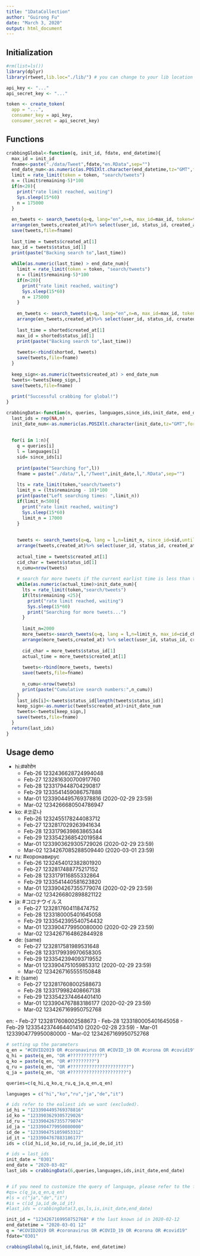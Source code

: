 ```yaml
---
title: "1DataCollection"
author: "Guirong Fu"
date: "March 3, 2020"
output: html_document
---
```


## Initialization

```r
#rm(list=ls())
library(dplyr)
library(rtweet,lib.loc="./lib/") # you can change to your lib location

api_key <- "..."
api_secret_key <- "..."

token <- create_token(
  app = "...",
  consumer_key = api_key,
  consumer_secret = api_secret_key)
```

## Functions


```r
crabbingGlobal<-function(q, init_id, fdate, end_datetime){
  max_id = init_id
  fname<-paste("./data/Tweet",fdate,"en.RData",sep="")
  end_date_num<-as.numeric(as.POSIXlt.character(end_datetime,tz="GMT",format="%Y-%m-%d %H"))
  limit = rate_limit(token = token, "search/tweets")
  n = (limit$remaining-5)*100
  if(n<20){
    print("rate limit reached, waiting")
    Sys.sleep(15*60)
    n = 175000
  }
  
  en_tweets <- search_tweets(q=q, lang="en",n=n, max_id=max_id, token=token)
  arrange(en_tweets,created_at)%>% select(user_id, status_id, created_at, is_retweet, hashtags, lang, retweet_status_id, retweet_user_id, location)->tweets
  save(tweets,file=fname)
    
  last_time = tweets$created_at[1]
  max_id = tweets$status_id[1]
  print(paste("Backing search to",last_time))
  
  while(as.numeric(last_time) > end_date_num){
    limit = rate_limit(token = token, "search/tweets")
    n = (limit$remaining-5)*100
    if(n<20){
      print("rate limit reached, waiting")
      Sys.sleep(15*60)
      n = 175000
    }
  
    en_tweets <- search_tweets(q=q, lang="en",n=n, max_id=max_id, token=token)
    arrange(en_tweets,created_at)%>% select(user_id, status_id, created_at, is_retweet, hashtags, lang, retweet_status_id, retweet_user_id, location)->shorted
    
    last_time = shorted$created_at[1]
    max_id = shorted$status_id[1]
    print(paste("Backing search to",last_time))
    
    tweets<-rbind(shorted, tweets)
    save(tweets,file=fname)
  }
  
  keep_sign<-as.numeric(tweets$created_at) > end_date_num
  tweets<-tweets[keep_sign,]
  save(tweets,file=fname)
  
  print("Successful crabbing for global!")
}

crabbingData<-function(n, queries, languages,since_ids,init_date, end_date){
  last_ids = rep(NA,n)
  init_date_num<-as.numeric(as.POSIXlt.character(init_date,tz="GMT",format="%m%d"))
  
  
  for(i in 1:n){
    q = queries[i]
    l = languages[i]
    sid= since_ids[i]
    
    print(paste("Searching for",l))
    fname = paste("./data/",l,"/Tweet",init_date,l,".RData",sep="")
    
    lts = rate_limit(token,"search/tweets")
    limit_n = (lts$remaining - 10)*100
    print(paste("Left searching times: ",limit_n))
    if(limit_n<500){
      print("rate limit reached, waiting")
      Sys.sleep(15*60)
      limit_n = 17000
    }
    
    
    tweets <- search_tweets(q=q, lang = l,n=limit_n, since_id=sid,until=end_date, token=token)
    arrange(tweets,created_at)%>% select(user_id, status_id, created_at, is_retweet, hashtags, lang, retweet_status_id, retweet_user_id,location)->tweets
    
    actual_time = tweets$created_at[1]
    cid_char = tweets$status_id[1]
    n_cumu=nrow(tweets)
    
    # search for more tweets if the current earlist time is less than the predefined time
    while(as.numeric(actual_time)>init_date_num){
      lts = rate_limit(token,"search/tweets")
      if(lts$remaining <25){
        print("rate limit reached, waiting")
        Sys.sleep(15*60)
        print("Searching for more tweets...")
      }
      
      limit_n=2000
      more_tweets<-search_tweets(q=q, lang = l,n=limit_n, max_id=cid_char, token=token)
      arrange(more_tweets,created_at) %>% select(user_id, status_id, created_at, is_retweet, hashtags, lang, retweet_status_id, retweet_user_id, location)->more_tweets
      
      cid_char = more_tweets$status_id[1]
      actual_time = more_tweets$created_at[1]
      
      tweets<-rbind(more_tweets, tweets)
      save(tweets,file=fname)
      
      n_cumu<-nrow(tweets)
      print(paste("Cumulative search numbers:",n_cumu))
    }
    last_ids[i]<-tweets$status_id[length(tweets$status_id)]
    keep_sign<-as.numeric(tweets$created_at)>init_date_num
    tweets<-tweets[keep_sign,]
    save(tweets,file=fname)
  }
  return(last_ids)
}
```

## Usage demo

- hi:#कोरोन
  - Feb-26 1232436628724994048
  - Feb-27 1232816300700917760
  - Feb-28 1233179448704290817
  - Feb-29 1233541459086757888
  - Mar-01 1233904495769378816 (2020-02-29 23:59)
  - Mar-02 1234266680504786947
  
- ko: #코로나
  - Feb-26 1232455178244083712
  - Feb-27 1232817029263941634
  - Feb-28 1233179639863865344
  - Feb-29 1233542368542019584
  - Mar-01 1233903629305729026 (2020-02-29 23:59)
  - Mar-02 1234267085288509440 (2020-03-01 23:59)
  
- ru: #коронавирус
  - Feb-26 1232454012382801920
  - Feb-27 1232817488775217152
  - Feb-28 1233179116855332864
  - Feb-29 1233541440581623820
  - Mar-01 1233904267355779074 (2020-02-29 23:59)
  - Mar-02 1234266802898821122
  
  
- ja: #コロナウイルス
  - Feb-27 1232817604118474752
  - Feb-28 1233180005401645058
  - Feb-29 1233542395540754432
  - Mar-01 1233904779950080000 (2020-02-29 23:59)
  - Mar-02 1234267164862844928

- de: (same)
  - Feb-27 1232817581989531648
  - Feb-28 1233179939970658305
  - Feb-29 1233542394093719552
  - Mar-01 1233904751059853312 (2020-02-29 23:59)
  - Mar-02 1234267165555150848

  
- it: (same)
  - Feb-27 1232817608002588673
  - Feb-28 1233179982408667138
  - Feb-29 1233542374464401410
  - Mar-01 1233904767883186177 (2020-02-29 23:59)
  - Mar-02 1234267169950752768
  


en:
- Feb-27 1232817608002588673
- Feb-28 1233180005401645058
- Feb-29 1233542374464401410 (2020-02-28 23:59)
- Mar-01 1233904779950080000
- Mar-02 1234267169950752768


```r
# setting up the parameters
q_en = "#COVID2019 OR #coronavirus OR #COVID_19 OR #corona OR #covid19"
q_hi = paste(q_en, "OR #????????????")
q_ko = paste(q_en, "OR #?????????")
q_ru = paste(q_en, "OR #??????????????????????")
q_ja = paste(q_en, "OR #?????????????????????")

queries=c(q_hi,q_ko,q_ru,q_ja,q_en,q_en)

languages = c("hi","ko","ru","ja","de","it")

# ids refer to the ealiest ids we want (excluded).
id_hi = "1233904495769378816"
id_ko = "1233903629305729026"
id_ru = "1233904267355779074"
id_ja = "1233904779950080000"
id_de = "1233904751059853312"
id_it = "1233904767883186177"
ids = c(id_hi,id_ko,id_ru,id_ja,id_de,id_it)

# ids = last_ids
init_date = "0301"
end_date = "2020-03-02"
last_ids = crabbingData(6,queries,languages,ids,init_date,end_date)


# if you need to customize the query of language, please refer to the following code. This is an example for 3 languages.
#qs= c(q_ja,q_en,q_en)
#ls = c("ja","de","it")
#is = c(id_ja,id_de,id_it)
#last_ids = crabbingData(3,qs,ls,is,init_date,end_date)

```



```r
init_id = "1234267169950752768" # the last known id in 2020-02-12
end_datetime = "2020-03-01 12"
q = "#COVID2019 OR #coronavirus OR #COVID_19 OR #corona OR #covid19"
fdate="0301"

crabbingGlobal(q,init_id,fdate, end_datetime)
```